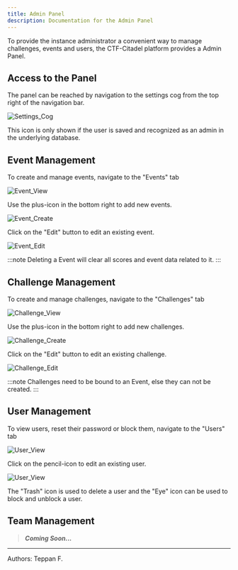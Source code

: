 ```yaml
---
title: Admin Panel
description: Documentation for the Admin Panel
---
```


To provide the instance administrator a convenient way to manage challenges, events and users, the CTF-Citadel platform provides a Admin Panel.

## Access to the Panel ##

The panel can be reached by navigation to the settings cog from the top right of the navigation bar.

![Settings_Cog](../../../assets/adminpanel/settings-bar.webp)

This icon is only shown if the user is saved and recognized as an admin in the underlying database. 

## Event Management ##

To create and manage events, navigate to the "Events" tab

![Event_View](../../../assets/adminpanel/event-view.webp)

Use the plus-icon in the bottom right to add new events.

![Event_Create](../../../assets/adminpanel/event-create.webp)

Click on the "Edit" button to edit an existing event.

![Event_Edit](../../../assets/adminpanel/event-edit.webp)

:::note
Deleting a Event will clear all scores and event data related to it.
:::

## Challenge Management ##

To create and manage challenges, navigate to the "Challenges" tab

![Challenge_View](../../../assets/adminpanel/challenge-view.webp)

Use the plus-icon in the bottom right to add new challenges.

![Challenge_Create](../../../assets/adminpanel/challenge-create.webp)

Click on the "Edit" button to edit an existing challenge.

![Challenge_Edit](../../../assets/adminpanel/challenge-edit.webp)

:::note
Challenges need to be bound to an Event, else they can not be created.
:::

## User Management ##

To view users, reset their password or block them, navigate to the "Users" tab

![User_View](../../../assets/adminpanel/users-view.webp)

Click on the pencil-icon to edit an existing user.

![User_View](../../../assets/adminpanel/user-edit.webp)

The "Trash" icon is used to delete a user and the "Eye" icon can be used to block and unblock a user.

## Team Management ##

> ***Coming Soon...***

___

Authors: Teppan F.